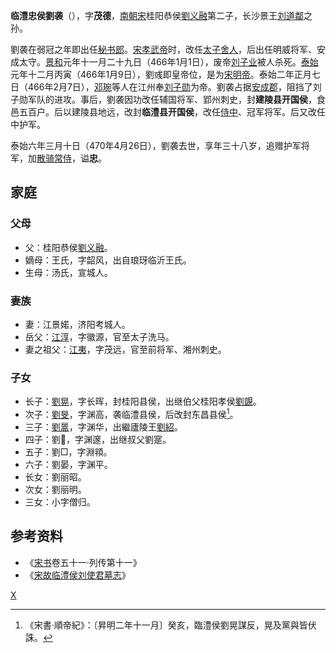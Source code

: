 {{otheruses|other=西汉宗室|刘袭 (西汉)}}
{{otheruses|other=五胡乱华时期前赵帝刘曜之子|刘袭 (前赵)}}
'''临澧忠侯劉袭'''（{{bd|433年||470年|4月26日|catIdx=L}}），字'''茂德'''，[[南朝宋|南朝宋]]桂阳恭侯[[劉义融|劉义融]]第二子，长沙景王[[刘道鄰|刘道鄰]]之孙。

劉袭在弱冠之年即出任[[秘书郎|秘书郎]]。[[宋孝武帝|宋孝武帝]]时，改任[[太子舍人|太子舍人]]，后出任明威将军、安成太守。[[景和|景和]]元年十一月二十九日（466年1月1日），废帝[[刘子业|刘子业]]被人杀死。[[泰始_(刘宋)|泰始]]元年十二月丙寅（466年1月9日），劉彧即皇帝位，是为[[宋明帝|宋明帝]]。泰始二年正月七日（466年2月7日），[[邓琬|邓琬]]等人在江州奉[[刘子勋|刘子勋]]为帝。劉袭占据[[安成郡|安成郡]]，阻挡了刘子勋军队的进攻。事后，劉袭因功改任辅国将军、郢州刺史，封'''建陵县开国侯'''，食邑五百户。后以建陵县地远，改封'''临澧县开国侯'''，改任[[侍中|侍中]]、冠军将军。后又改任中护军。

泰始六年三月十日（470年4月26日），劉袭去世，享年三十八岁，追赠护军将军，加[[散骑常侍|散骑常侍]]，谥'''忠'''。

==家庭==
===父母===
*父：桂阳恭侯[[劉义融|劉义融]]。
*嫡母：王氏，字韶风，出自琅玡临沂王氏。
*生母：汤氏，宣城人。
===妻族===
*妻：江景婼，济阳考城人。
*岳父：[[江淳|江淳]]，字徽源，官至太子洗马。
*妻之祖父：[[江夷|江夷]]，字茂远，官至前将军、湘州刺史。

===子女===
*长子：[[刘晃_(南朝)|劉晃]]，字长晖，封桂阳县侯，出继伯父桂阳孝侯[[劉覬|劉覬]]。
*次子：[[劉旻_(劉宋)|劉旻]]，字渊高，袭临澧县侯，后改封东昌县侯<ref>《宋書·順帝紀》：〔昇明二年十一月〕癸亥，臨澧侯劉晃謀反，晃及黨與皆伏誅。</ref>。
*三子：[[劉暠_(南朝)|劉暠]]，字渊华，出繼廬陵王[[劉紹|劉紹]]。
*四子：劉𣊹，字渊邃，出继叔父劉寔。
*五子：劉□，字淵頖。
*六子：劉晏，字渊平。
*长女：劉丽昭。
*次女：劉丽明。
*三女：小字僧归。

==参考资料==
*《[[宋书|宋书]]卷五十一·列传第十一》
*《[[s:全宋文/卷六十|宋故临澧侯刘使君墓志]]》

[[Category:刘宋宗室|X]]